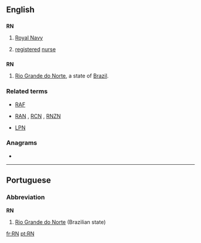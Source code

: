 ==English==

==={{initialism}}===
'''RN'''

# {{UK|military|nautical}} [[Royal Navy]]
# {{medical}} [[registered]] [[nurse]]

==={{abbreviation}}===
'''RN'''
#[[Rio Grande do Norte]], a state of [[Brazil]].


===Related terms===
* {{sense|UK military}} [[RAF]]
* {{sense|UK military}} [[RAN]] , [[RCN]] , [[RNZN]]
* {{sense|medecine}} [[LPN]]

===Anagrams===
* {{alphagram|[[NR#English|NR]]}} 


----

==Portuguese==

===Abbreviation===
'''RN'''

# [[Rio Grande do Norte]] (Brazilian state)

[[fr:RN]]
[[pt:RN]]